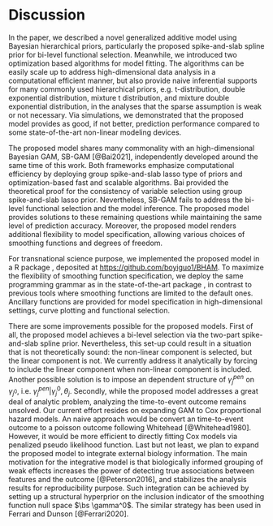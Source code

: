 # Discussion
\label{sec:concl}
In the paper, we described a novel generalized additive model using Bayesian hierarchical priors, particularly the proposed spike-and-slab spline prior for bi-level functional selection. Meanwhile, we introduced two optimization based algorithms for model fitting. The algorithms can be easily scale up to address high-dimensional data analysis in a computational efficient manner, but also provide naive inferential supports for many commonly used hierarchical priors, e.g. t-distribution, double exponential distribution, mixture t distribution, and mixture double exponential distribution, in the analyses that the sparse assumption is weak or not necessary. Via simulations, we demonstrated that the proposed model provides as good, if not better, prediction performance compared to some state-of-the-art non-linear modeling devices. 

The proposed model shares many commonality with an high-dimensional Bayesian GAM, SB-GAM [@Bai2021], independently developed around the same time of this work. Both frameworks emphasize computational efficiency by deploying group spike-and-slab lasso type of priors and optimization-based fast and scalable algorithms. Bai provided the theoretical proof for the consistency of variable selection using group spike-and-slab lasso prior. Nevertheless, SB-GAM fails to address the bi-level functional selection and the model inference. The proposed model provides solutions to these remaining questions while maintaining the same level of prediction accuracy. Moreover, the proposed model renders additional flexibility to model specification, allowing various choices of smoothing functions and degrees of freedom.

For transnational science purpose, we implemented the proposed model in a R package \texttt{BHAM}, deposited at [https://github.com/boyiguo1/BHAM](https://github.com/boyiguo1/BHAM). To maximize the flexibility of smoothing function specification, we deploy the same programming grammar as in the state-of-the-art package \texttt{mgcv}, in contrast to previous tools where smoothing functions are limited to the default ones. Ancillary functions are provided for model specification in high-dimensional settings, curve plotting and functional selection.

<!-- the implementation of ssGAM-NM using EM-IRLS. Nevertheless, EM-IRLS are not limited to fitting ssGAM-NM. Other spike-and-slab prior can be fitted with EM-IRLS as well, e.g. mixture t-distribution, and mixture double exponential distributions. @Yi2012 demonstrated that t prior and double exponential prior can be seen hierarchical normal priors, -->
<!-- $$ -->
<!-- \begin{aligned} -->
<!-- \beta_i \sim N(0, \tau^2_i),\\ -->
<!-- \tau^2_i \sim Inv-\chi^2(v, s^2_j) \text{ or } \tau^2_i \sim Gamma(1, s^2/2) -->
<!-- \end{aligned} -->
<!-- $$ -->
<!-- with $\tau^2$ integrated out analytically. Hence, the EM-IRLS can be easily applied to those two additional mixture priors. One of the advantage of using mixture $t$ prior over mixture normal prior is that $t$ distributions with low degree of freedom, e.g. $v=1$, have heavier tail than the normal distribution, which is also a special case of $t$ distribution when $v=\infty$. The heavier tails help to obtain posteriors that concentrated around the true nonzero coefficients at optimal rates. [@Rockova2014a] -->

There are some improvements possible for the proposed models. First of all, the proposed model achieves a bi-level selection via the two-part spike-and-slab spline prior. Nevertheless, this set-up could result in a situation that is not theoretically sound: the non-linear component is selected, but the linear component is not. We currently address it analytically by forcing to include the linear component when non-linear component is included. Another possible solution is to impose an dependent structure of $\gamma_{j}^{pen}$ on $\gamma_{j^{0}}$, i.e. $\gamma_j^{pen}|\gamma_{j}^{0}, \theta_j$. Secondly, while the proposed model addresses a great deal of analytic problem, analyzing the time-to-event outcome remains unsolved. Our current effort resides on expanding GAM to Cox proportional hazard models. An naive approach would be convert an time-to-event outcome to a poisson outcome following Whitehead [@Whitehead1980]. However, it would be more efficient to directly fitting Cox models via penalized pseudo likelihood function. Last but not least, we plan to expand the proposed model to integrate external biology information. The main motivation for the integrative model is that biologically informed grouping of weak effects increases the power of detecting true associations between features and the outcome [@Peterson2016], and stabilizes the analysis results for reproducibility purpose. Such integration can be achieved by setting up a structural hyperprior on the inclusion indicator of the smoothing function null space $\bs \gamma^0$. The similar strategy has been used in Ferrari and Dunson [@Ferrari2020].






  <!-- Such prior set-ups ignore the null space of the smooth function, and entirely removes the variable out of the function. The "all-in-all-out" assumption makes differentiate linear and non-linear effect harder. In contrasts, our prior set up provides a more flexible solution, as the penalty for smoothness is locally adapative for the bases and hence retain the the null space if necessary.  -->

<!-- The "all-in-all-out" set-up was criticized for its inability to answering an important research question, if the effects are non-linear or not. On the other hand, the model can be much more flexible by allowing each dimension of the penalized space to have an independent indicator, i.e. $\gamma^{pen}_{jk}$ of $\beta^{pen}_{jk}$ for $k = 1\dots, K_j$. This prior set-up generalized to the group spike-and-slab. The additional flexibility doesn't not necessarily grand the model neither theoretical justification nor analytic simplicity. The spline penalty assumes a common smooth shrinkage $\lambda_j$ applied to all coefficients of the penalized space, which contradicts to the model setup. Besides, having multiple indicator variables complicates the decision of if non-linear effects are necessary. -->



